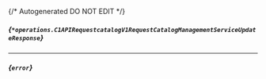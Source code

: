 {/* Autogenerated DO NOT EDIT  */}

##### *{`*operations.C1APIRequestcatalogV1RequestCatalogManagementServiceUpdateResponse`}*
<Collapsible defaultOpen openLabel={Labels.showProperties} closeLabel={Labels.hideProperties}>
    <C1APIRequestcatalogV1RequestCatalogManagementServiceUpdateResponse/>
</Collapsible>

---
##### *{`error`}*


